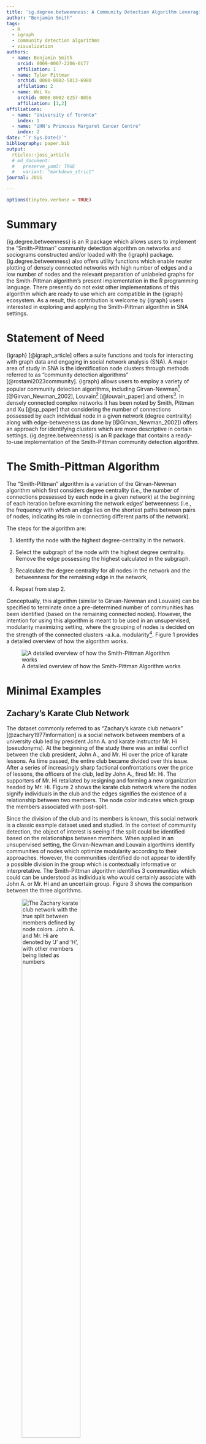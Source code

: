```yaml
---
title: 'ig.degree.betweenness: A Community Detection Algorithm Leveraging Degree Centrality'
author: "Benjamin Smith"
tags:
  - R
  - igraph
  - community detection algorithms
  - visualization
authors:
  - name: Benjamin Smith
    orcid: 0009-0007-2206-0177
    affiliation: 1
  - name: Tyler Pittman
    orchid: 0000-0002-5013-6980
    affilation: 2
  - name: Wei Xu
    orchid: 0000-0002-0257-8856
    affiliation: [1,2]
affiliations:
  - name: "University of Toronto"
    index: 1
  - name: "UHN's Princess Margaret Cancer Centre"
    index: 2
date: "`r Sys.Date()`"
bibliography: paper.bib
output:
  rticles::joss_article
  # md_document:
  #   preserve_yaml: TRUE
  #   variant: "markdown_strict"
journal: JOSS

---
```


```r
options(tinytex.verbose = TRUE)
```

# Summary

{ig.degree.betweenness} is an R package which allows users to implement the "Smith-Pittman" community detection algorithm on networks and sociograms constructed and/or loaded with the {igraph} package. {ig.degree.betweenness} also offers utility functions which enable neater plotting of densely connected networks with high number of edges and a low number of nodes and the relevant preparation of unlabeled graphs for the Smith-Pittman algorithm's present implementation in the R programming language. There presently do not exist other implementations of this algorithm which are ready to use which are compatible in the {igraph} ecosystem. As a result, this contribution is welcome by {igraph} users interested in exploring and applying the Smith-Pittman algorithm in SNA settings.

# Statement of Need

{igraph} [@igraph_article] offers a suite functions and tools for interacting with graph data and engaging in social network analysis (SNA). A major area of study in SNA is the identification node clusters through methods referred to as "community detection algorithms" [@rostami2023community]. {igraph} allows users to employ a variety of popular community detection algorithms, including Girvan-Newman^[https://r.igraph.org/reference/cluster_edge_betweenness.html] [@Girvan_Newman_2002], Louvain^[https://r.igraph.org/reference/cluster_louvain.html] [@louvain_paper] and others^[For the full list of available community detection algorithms in the {igraph} R package, see the {igraph} reference manual: https://r.igraph.org/reference/index.html#community-detection]. In densely connected complex networks it has been noted by Smith, Pittman and Xu [@sp_paper] that considering the number of connections possessed by each individual node in a given network (degree centrality) along with edge-betweeness (as done by [@Girvan_Newman_2002]) offers an approach for identifying clusters which are more descriptive in certain settings. {ig.degree.betweenness} is an R package that contains a ready-to-use implementation of the Smith-Pittman community detection algorithm. 

# The Smith-Pittman Algorithm

The "Smith-Pittman" algorithm is a variation of the Girvan-Newman algorithm which first considers degree centrality (i.e., the number of connections possessed by each node in a given network) at the beginning of each iteration before examining the network edges' betweenness (i.e., the frequency with which an edge lies on the shortest paths between pairs of nodes, indicating its role in connecting different parts of the network).

The steps for the algorithm are: 

1. Identify the node with the highest degree-centrality in the network. 

2. Select the subgraph of the node with the highest degree centrality. Remove the edge possessing the highest calculated in the subgraph.

3. Recalculate the degree centrality for all nodes in the network and the betweenness for the remaining edge in the network,

4. Repeat from step 2. 

Conceptually, this algorithm (similar to Girvan-Newman and Louvain) can be specified to terminate once a pre-determined number of communities has been identified (based on the remaining connected nodes). However, the intention for using this algorithm is meant to be used in an unsupervised, modularity maximizing setting, where the grouping of nodes is decided on the strength of the connected clusters -a.k.a. modularity^[For a more formal definition of modularity, see: https://en.wikipedia.org/wiki/Modularity_(networks)]. Figure 1 provides a detailed overview of how the algorithm works.

![A detailed overview of how the Smith-Pittman Algorithm works](./images/sp_viz2.png)


# Minimal Examples

## Zachary's Karate Club Network

The dataset commonly referred to as "Zachary's karate club network" [@zachary1977information] is a social network between members of a university club led by president John A. and karate instructor Mr. Hi (pseudonyms). At the beginning of the study there was an initial conflict between the club president, John A., and Mr. Hi over the price of karate lessons. As time passed, the entire club became divided over this issue. After a series of increasingly sharp factional confrontations over the price of lessons, the officers of the club, led by John A., fired Mr. Hi. The supporters of Mr. Hi retaliated by resigning and forming a new organization headed by Mr. Hi. Figure 2 shows the karate club network where the nodes signify individuals in the club and the edges signifies the existence of a relationship between two members. The node color indicates which group the members associated with post-split. 

Since the division of the club and its members is known, this social network is a classic example dataset used and studied. In the context of community detection, the object of interest is seeing if the split could be identified based on the relationships between members. When applied in an unsupervised setting, the Girvan-Newman and Louvain algorthims identify communities of nodes which optimize modularity according to their approaches. However, the communities identified do not appear to identify a possible division in the group which is contextually informative or interpretative. The Smith-Pittman algorithm identifies 3 communities which could can be understood as individuals who would certainly associate with John A. or Mr. Hi and an uncertain group. Figure 3 shows the comparison between the three algorithms. 

![The Zachary karate club network with the true split between members defined by node colors. John A. and Mr. Hi are denoted by 'J' and 'H', with other members being listed as numbers](./images/karate_network.png){width=60%}

![Unsupervised Community Detection by (a) Girvan-Newman, (b) Louvain and (c) Smith-Pittman for the karate network.](./images/algorithm_comparison_karate.png)

## TidyTuesday - "Monster Movies" Dataset

<!---
Up to here to write
---->
The first visual is the constructed network. The other visuals are clusters based on the Girvan Newman (Edge Betweenness), Louvain (Direct Modularity Maximization) and Smith(thats me!)-Pittman (Node Degree + Edge Betweenness).

Girvan Newman doesn't tell any story (clustering everything in one group isn't much of a story). Louvain might be telling us something in terms of strength of clustering but doesn't necessarily speak about the reality of "monster" movie genre interactions. Smith-Pittman clustering tells the best story (albeit biased) with popular genres forming the primary working group followed by more ambivalent smaller subgroups and outlier nodes. 

This aligns with the degree (popularity) distribution (the bar graph) of the nodes as well (which is what our working paper asserts as well for certain contexts).

```r
library(tidyverse)
library(tidygraph)
library(igraph)
library(ig.degree.betweenness)

monster_movie_genres <- readr::read_csv('https://raw.githubusercontent.com/rfordatascience/tidytuesday/master/data/2024/2024-10-29/monster_movie_genres.csv')


dummy_matrix<- monster_movie_genres |>
  dplyr::mutate(
    value=1
  )|>
  tidyr::pivot_wider(
    id_cols = tconst,
    names_from=genres,
    values_from = value,
    values_fill=0
  )|>
  dplyr::select(-tconst)|>
  as.matrix.data.frame()


genre_adj_matrix <-t(dummy_matrix) %*% dummy_matrix
# Setting self referrals to zero
diag(genre_adj_matrix) <- 0


movie_graph<- genre_adj_matrix|>
  as.data.frame()|>
  tibble::rownames_to_column()|>
  tidyr::pivot_longer(cols=Comedy:War)|>
  dplyr::rename(
    c(
      from=rowname,
      to = name
    )
  )|>
  dplyr::rowwise()|>
  dplyr::mutate(
    combo = paste0(sort(c(from, to)), collapse = ",")
  )|>
  dplyr::arrange(combo)|>
  dplyr::distinct(combo,.keep_all = TRUE)|>
  dplyr::select(-combo)|>
  tidyr::uncount(value)|>
  tidygraph::as_tbl_graph()


# Resize nodes based on degree

VS <- igraph::degree(movie_graph)*0.1

par(mar=c(0,0,0,0)+0.1)

ig.degree.betweenness::plot_simplified_edgeplot(
  movie_graph,
  vertex.size=VS,
  edge.arrow.size= 0.001
)

```

```r
# Cluster Nodes

gn_cluster <- movie_graph|>
  igraph::as.undirected()|>
  igraph::cluster_edge_betweenness()

louvain_cluster <- movie_graph|>
  igraph::as.undirected()|>
  igraph::cluster_louvain()

sp_cluster <- movie_graph|>
  igraph::as.undirected()|>
  ig.degree.betweenness::cluster_degree_betweenness()


# Visualize
par(mar=c(0,0,0,0)+0.1)

ig.degree.betweenness::plot_simplified_edgeplot(
  movie_graph,
  gn_cluster,
  vertex.size=VS,
  edge.arrow.size=0.001
)

```

```r
par(mar=c(0,0,0,0)+0.1)

ig.degree.betweenness::plot_simplified_edgeplot(
  movie_graph,
  louvain_cluster,
  main = "Louvain",
  vertex.size=VS,
  edge.arrow.size=0.001
)

```

```r
par(mar=c(0,0,0,0)+0.1)

ig.degree.betweenness::plot_simplified_edgeplot(
  movie_graph,
  sp_cluster,
  main = "Smith-Pittman",
  vertex.size=VS,
  edge.arrow.size=0.001
)

```

## Other Utility Functions


### Preparing Unlabeled Graphs

```r

# Set parameters
# Number of nodes (adjust as needed)
num_nodes <- 15   
# Starting edges for preferential attachment
initial_edges <- 1

# Create a directed, scale-free network using the Barabási-Albert model
g <- igraph::sample_pa(n = num_nodes, m = initial_edges, directed = TRUE)

# Introduce additional edges to high-degree nodes to accentuate popularity differences
num_extra_edges <- 350   # Additional edges to create more popular nodes
set.seed(123)           # For reproducibility

for (i in 1:num_extra_edges) {
  # Sample nodes with probability proportional to their degree (to reinforce popularity)
  from <- sample( igraph::V(g), 1, prob =  igraph::degree(g, mode = "in") + 1)  # +1 to avoid zero probabilities
  to <- sample( igraph::V(g), 1)

  # Ensure we don't add the same edge repeatedly unless intended, allowing self-loops
  g <-  igraph::add_edges(g, c(from, to))
}

# Add self-loops to a subset of nodes
num_self_loops <- 5
for (i in 1:num_self_loops) {
  node <- sample( igraph::V(g), 1)
  g <-  igraph::add_edges(g, c(node, node))
}

g
```

```r
igraph::vertex.attributes(g)$name
```


```r
g_ <- ig.degree.betweenness::prep_unlabeled_graph(g)

igraph::vertex.attributes(g_)$name
```


### Plotting Simplified Edgeplots


```r
 par(mar=c(0,0,0,0)+.1)

plot(
  g_,
  edge.arrow.size = 0.2,
  main = "Default Network"
  )
```


```r
 par(mar=c(0,0,0,0)+.1)


ig.degree.betweenness::plot_simplified_edgeplot(
  g_,
  edge.arrow.size = 0.2,
  main = "Simplified Network"
  )
```

```r
par(mar=c(0,0,0,0)+.1)

sp_communities <- ig.degree.betweenness::cluster_degree_betweenness(g_)

plot(sp_communities,
     g_,
     edge.arrow.size = 0.2,
     main = "Default Network")

ig.degree.betweenness::plot_simplified_edgeplot(
  g_, 
  communities = sp_communities, 
  main = "Simplified Network")
```


# References
